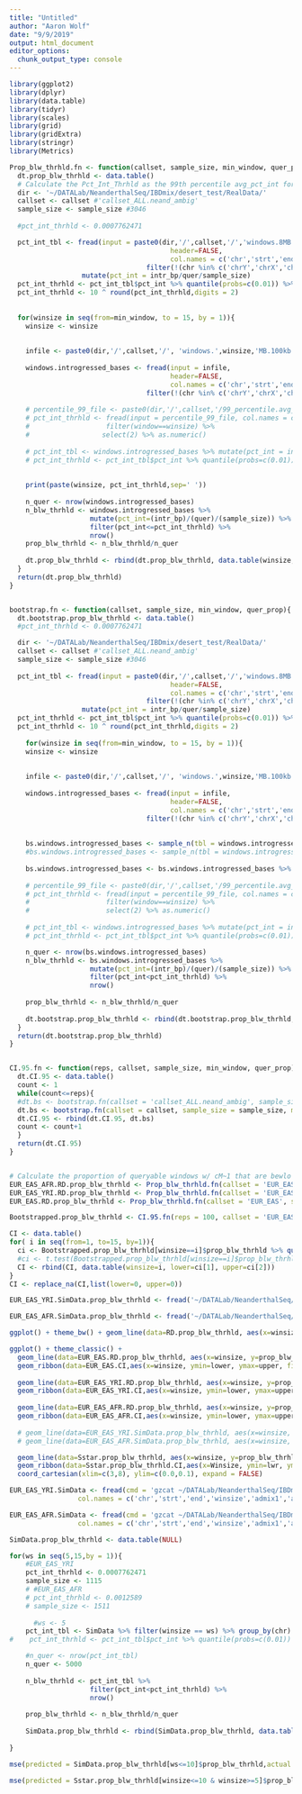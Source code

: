 ```yaml
---
title: "Untitled"
author: "Aaron Wolf"
date: "9/9/2019"
output: html_document
editor_options: 
  chunk_output_type: console
---
```


```r
library(ggplot2)
library(dplyr)
library(data.table)
library(tidyr)
library(scales)
library(grid)
library(gridExtra)
library(stringr)
library(Metrics)
```


```r

Prop_blw_thrhld.fn <- function(callset, sample_size, min_window, quer_prop){
  dt.prop_blw_thrhld <- data.table()
  # Calculate the Pct_Int_Thrhld as the 99th percentile avg_pct_int for 8Mb window files
  dir <- '~/DATALab/NeanderthalSeq/IBDmix/desert_test/RealData/'
  callset <- callset #'callset_ALL.neand_ambig'
  sample_size <- sample_size #3046
  
  #pct_int_thrhld <- 0.0007762471

  pct_int_tbl <- fread(input = paste0(dir,'/',callset,'/','windows.8MB.100kb.bed.introgressed_bases_',quer_prop),
                                        header=FALSE,
                                        col.names = c('chr','strt','end','drop','quer','intr_bp')) %>%
                                  filter(!(chr %in% c('chrY','chrX','chrM'))) %>% filter(quer/(end-strt)>=quer_prop) %>%
                  mutate(pct_int = intr_bp/quer/sample_size)
  pct_int_thrhld <- pct_int_tbl$pct_int %>% quantile(probs=c(0.01)) %>% as.numeric() %>% log10()
  pct_int_thrhld <- 10 ^ round(pct_int_thrhld,digits = 2)
  
      
  for(winsize in seq(from=min_window, to = 15, by = 1)){  
    winsize <- winsize
    
    
    infile <- paste0(dir,'/',callset,'/', 'windows.',winsize,'MB.100kb.bed.introgressed_bases_',quer_prop)
    
    windows.introgressed_bases <- fread(input = infile,
                                        header=FALSE,
                                        col.names = c('chr','strt','end','drop','quer','intr_bp')) %>%
                                  filter(!(chr %in% c('chrY','chrX','chrM'))) %>% filter(quer/(end-strt)>=quer_prop)
    
    # percentile_99_file <- paste0(dir,'/',callset,'/99_percentile.avg_pct_int_',quer_prop)
    # pct_int_thrhld <- fread(input = percentile_99_file, col.names = c('window','99_percentile'), colClasses = c('numeric','numeric')) %>% 
    #                   filter(window==winsize) %>% 
    #                  select(2) %>% as.numeric()
    
    # pct_int_tbl <- windows.introgressed_bases %>% mutate(pct_int = intr_bp/quer/sample_size)
    # pct_int_thrhld <- pct_int_tbl$pct_int %>% quantile(probs=c(0.01)) %>% as.numeric()
    
    
    print(paste(winsize, pct_int_thrhld,sep=' '))
    
    n_quer <- nrow(windows.introgressed_bases)
    n_blw_thrhld <- windows.introgressed_bases %>%
                    mutate(pct_int=(intr_bp)/(quer)/(sample_size)) %>%
                    filter(pct_int<=pct_int_thrhld) %>%
                    nrow()
    prop_blw_thrhld <- n_blw_thrhld/n_quer
    
    dt.prop_blw_thrhld <- rbind(dt.prop_blw_thrhld, data.table(winsize,n_quer,n_blw_thrhld,prop_blw_thrhld))
  }
  return(dt.prop_blw_thrhld)
}


bootstrap.fn <- function(callset, sample_size, min_window, quer_prop){
  dt.bootstrap.prop_blw_thrhld <- data.table()
  #pct_int_thrhld <- 0.0007762471 

  dir <- '~/DATALab/NeanderthalSeq/IBDmix/desert_test/RealData/'
  callset <- callset #'callset_ALL.neand_ambig'
  sample_size <- sample_size #3046
    
  pct_int_tbl <- fread(input = paste0(dir,'/',callset,'/','windows.8MB.100kb.bed.introgressed_bases_',quer_prop),
                                        header=FALSE,
                                        col.names = c('chr','strt','end','drop','quer','intr_bp')) %>%
                                  filter(!(chr %in% c('chrY','chrX','chrM'))) %>% filter(quer/(end-strt)>=quer_prop) %>%
                  mutate(pct_int = intr_bp/quer/sample_size)
  pct_int_thrhld <- pct_int_tbl$pct_int %>% quantile(probs=c(0.01)) %>% as.numeric() %>% log10()
  pct_int_thrhld <- 10 ^ round(pct_int_thrhld,digits = 2)
  
    for(winsize in seq(from=min_window, to = 15, by = 1)){
    winsize <- winsize
    
    
    infile <- paste0(dir,'/',callset,'/', 'windows.',winsize,'MB.100kb.bed.introgressed_bases_',quer_prop)
    
    windows.introgressed_bases <- fread(input = infile,
                                        header=FALSE,
                                        col.names = c('chr','strt','end','drop','quer','intr_bp')) %>%
                                  filter(!(chr %in% c('chrY','chrX','chrM')))
    
    
    bs.windows.introgressed_bases <- sample_n(tbl = windows.introgressed_bases, size = nrow(windows.introgressed_bases), replace = TRUE)
    #bs.windows.introgressed_bases <- sample_n(tbl = windows.introgressed_bases, size = 50, replace = TRUE)
    
    bs.windows.introgressed_bases <- bs.windows.introgressed_bases %>% filter(quer/(end-strt)>=quer_prop)
    
    # percentile_99_file <- paste0(dir,'/',callset,'/99_percentile.avg_pct_int_',quer_prop)
    # pct_int_thrhld <- fread(input = percentile_99_file, col.names = c('window','99_percentile'), colClasses = c('numeric','numeric')) %>% 
    #                   filter(window==winsize) %>% 
    #                   select(2) %>% as.numeric()
    
    # pct_int_tbl <- windows.introgressed_bases %>% mutate(pct_int = intr_bp/quer/sample_size)
    # pct_int_thrhld <- pct_int_tbl$pct_int %>% quantile(probs=c(0.01)) %>% as.numeric()

    n_quer <- nrow(bs.windows.introgressed_bases)
    n_blw_thrhld <- bs.windows.introgressed_bases %>%
                    mutate(pct_int=(intr_bp)/(quer)/(sample_size)) %>%
                    filter(pct_int<pct_int_thrhld) %>%
                    nrow()
    
    prop_blw_thrhld <- n_blw_thrhld/n_quer
    
    dt.bootstrap.prop_blw_thrhld <- rbind(dt.bootstrap.prop_blw_thrhld, data.table(winsize,n_quer,n_blw_thrhld,prop_blw_thrhld))
  }
  return(dt.bootstrap.prop_blw_thrhld)
}


CI.95.fn <- function(reps, callset, sample_size, min_window, quer_prop){
  dt.CI.95 <- data.table()
  count <- 1
  while(count<=reps){
  #dt.bs <- bootstrap.fn(callset = 'callset_ALL.neand_ambig', sample_size = 2992+56)
  dt.bs <- bootstrap.fn(callset = callset, sample_size = sample_size, min_window = min_window, quer_prop)
  dt.CI.95 <- rbind(dt.CI.95, dt.bs)
  count <- count+1
  }
  return(dt.CI.95)
}



```


```r

# Calculate the proportion of queryable windows w/ cM~1 that are bewlo the pct_int_thrhld
EUR_EAS_AFR.RD.prop_blw_thrhld <- Prop_blw_thrhld.fn(callset = 'EUR_EAS_AFR', sample_size = 1511, min_window = 1, quer_prop = 0.75)
EUR_EAS_YRI.RD.prop_blw_thrhld <- Prop_blw_thrhld.fn(callset = 'EUR_EAS_YRI', sample_size = 1115, min_window = 1, quer_prop = 0.75)
EUR_EAS.RD.prop_blw_thrhld <- Prop_blw_thrhld.fn(callset = 'EUR_EAS', sample_size = 1007, min_window = 1, quer_prop = 0.75)

```


```r


Bootstrapped.prop_blw_thrhld <- CI.95.fn(reps = 100, callset = 'EUR_EAS_YRI', sample_size = 1115, min_window = 1, quer_prop = 0.75)

CI <- data.table()
for( i in seq(from=1, to=15, by=1)){
  ci <- Bootstrapped.prop_blw_thrhld[winsize==i]$prop_blw_thrhld %>% quantile(probs=c(0.025, 0.975), na.rm=TRUE)
  #ci <- t.test(Bootstrapped.prop_blw_thrhld[winsize==i]$prop_blw_thrhld)$conf.int[1:2]
  CI <- rbind(CI, data.table(winsize=i, lower=ci[1], upper=ci[2]))
}
CI <- replace_na(CI,list(lower=0, upper=0))


```


```r
EUR_EAS_YRI.SimData.prop_blw_thrhld <- fread('~/DATALab/NeanderthalSeq/IBDmix/desert_test/Tenn_base_sim/n1_0.03_AFR_216_EUR_1006_EAS_1008/IBDmixCalls/IntroSeg.ALL.D4E0.002.ALL.50kb.bed.5_to_15Mb.prop_blw_thrhld_0.0005',col.names = c('mdl','winsize','n_blw_thrhld','prop_blw_thrhld','n1','n2','admix'))

EUR_EAS_AFR.SimData.prop_blw_thrhld <- fread('~/DATALab/NeanderthalSeq/IBDmix/desert_test/Tenn_base_sim/n1_0.03_AFR_1008_EUR_1006_EAS_1008/IBDmixCalls/IntroSeg.ALL.D4E0.002.ALL.50kb.bed.5_to_15Mb.prop_blw_thrhld_0.00126',col.names = c('mdl','winsize','n_blw_thrhld','prop_blw_thrhld','n1','n2','admix'))
```


```r
ggplot() + theme_bw() + geom_line(data=RD.prop_blw_thrhld, aes(x=winsize, y=prop_blw_thrhld), linetype="dashed") + geom_ribbon(data=CI,aes(x=winsize, ymin=lower, ymax=upper), fill="grey", alpha=0.75)

ggplot() + theme_classic() + 
  geom_line(data=EUR_EAS.RD.prop_blw_thrhld, aes(x=winsize, y=prop_blw_thrhld), linetype="dashed") + 
  geom_ribbon(data=EUR_EAS.CI,aes(x=winsize, ymin=lower, ymax=upper, fill="EUR_EAS"), alpha=0.75) + 
  
  geom_line(data=EUR_EAS_YRI.RD.prop_blw_thrhld, aes(x=winsize, y=prop_blw_thrhld), linetype="dashed") + 
  geom_ribbon(data=EUR_EAS_YRI.CI,aes(x=winsize, ymin=lower, ymax=upper, fill="EUR_EAS_YRI"), alpha=0.75) + 
  
  geom_line(data=EUR_EAS_AFR.RD.prop_blw_thrhld, aes(x=winsize, y=prop_blw_thrhld), linetype="dashed") + 
  geom_ribbon(data=EUR_EAS_AFR.CI,aes(x=winsize, ymin=lower, ymax=upper, fill="EUR_EAS_AFR"), alpha=0.75) +
  
  # geom_line(data=EUR_EAS_YRI.SimData.prop_blw_thrhld, aes(x=winsize, y=prop_blw_thrhld), linetype="solid", color="black") +
  # geom_line(data=EUR_EAS_AFR.SimData.prop_blw_thrhld, aes(x=winsize, y=prop_blw_thrhld), linetype="solid", color="orange4") +

  geom_line(data=Sstar.prop_blw_thrhld, aes(x=winsize, y=prop_blw_thrhld), linetype="dashed", color="yellow4") +
  geom_ribbon(data=Sstar.prop_blw_thrhld.CI,aes(x=Winsize, ymin=lwr, ymax=upr), fill="yellow4", alpha=0.75) +
  coord_cartesian(xlim=c(3,8), ylim=c(0.0,0.1), expand = FALSE)
```


```r

EUR_EAS_YRI.SimData <- fread(cmd = 'gzcat ~/DATALab/NeanderthalSeq/IBDmix/desert_test/Tenn_base_sim/n1_0.03_AFR_216_EUR_1006_EAS_1008/IBDmixCalls/IntroSeg.ALL.D4E0.002.ALL.50kb.bed.5_to_15Mb.gz',
                 col.names = c('chr','strt','end','winsize','admix1','admix2'))

EUR_EAS_AFR.SimData <- fread(cmd = 'gzcat ~/DATALab/NeanderthalSeq/IBDmix/desert_test/Tenn_base_sim/n1_0.03_AFR_1008_EUR_1006_EAS_1008/IBDmixCalls/IntroSeg.ALL.D4E0.002.ALL.50kb.bed.5_to_15Mb.gz',
                 col.names = c('chr','strt','end','winsize','admix1','admix2'))

SimData.prop_blw_thrhld <- data.table(NULL)

for(ws in seq(5,15,by = 1)){
    #EUR_EAS_YRI
    pct_int_thrhld <- 0.0007762471
    sample_size <- 1115
    # #EUR_EAS_AFR
    # pct_int_thrhld <- 0.0012589
    # sample_size <- 1511
  
      #ws <- 5
    pct_int_tbl <- SimData %>% filter(winsize == ws) %>% group_by(chr) %>% summarise(pct_int=sum(end-strt)/(ws*1000000)/sample_size) %>% as.data.table()
#    pct_int_thrhld <- pct_int_tbl$pct_int %>% quantile(probs=c(0.01)) %>% as.numeric()

    #n_quer <- nrow(pct_int_tbl)
    n_quer <- 5000
    
    n_blw_thrhld <- pct_int_tbl %>%
                    filter(pct_int<pct_int_thrhld) %>%
                    nrow()
    
    prop_blw_thrhld <- n_blw_thrhld/n_quer
    
    SimData.prop_blw_thrhld <- rbind(SimData.prop_blw_thrhld, data.table(ws,n_quer,n_blw_thrhld,prop_blw_thrhld))
            
}

mse(predicted = SimData.prop_blw_thrhld[ws<=10]$prop_blw_thrhld,actual = RD.prop_blw_thrhld[winsize<=10 & winsize>=5]$prop_blw_thrhld )

mse(predicted = Sstar.prop_blw_thrhld[winsize<=10 & winsize>=5]$prop_blw_thrhld,actual = RD.prop_blw_thrhld[winsize<=10 & winsize>=5]$prop_blw_thrhld )

```

